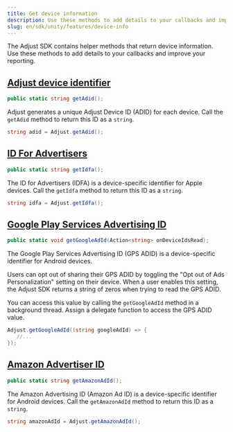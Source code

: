 ```yaml
---
title: Get device information
description: Use these methods to add details to your callbacks and improve your reporting.
slug: en/sdk/unity/features/device-info
---
```


The Adjust SDK contains helper methods that return device information. Use these methods to add details to your callbacks and improve your reporting.

## [Adjust device identifier](adjust-device-identifier)

```cs
public static string getAdid();
```

Adjust generates a unique Adjust Device ID (ADID) for each device. Call the `getAdid` method to return this ID as a `string`.

```cs
string adid = Adjust.getAdid();
```

## [ID For Advertisers](id-for-advertisers)

```cs title="Method signature"
public static string getIdfa();
```

The ID for Advertisers (IDFA) is a device-specific identifier for Apple devices. Call the `getIdfa` method to return this ID as a `string`.

```cs
string idfa = Adjust.getIdfa();
```

## [Google Play Services Advertising ID](google-play-services-advertising-id)

```cs title="Method signature"
public static void getGoogleAdId(Action<string> onDeviceIdsRead);
```

The Google Play Services Advertising ID (GPS ADID) is a device-specific identifier for Android devices.

Users can opt out of sharing their GPS ADID by toggling the "Opt out of Ads Personalization" setting on their device. When a user enables this setting, the Adjust SDK returns a string of zeros when trying to read the GPS ADID.

You can access this value by calling the `getGoogleAdId` method in a background thread. Assign a delegate function to access the GPS ADID value.

```cs
Adjust.getGoogleAdId((string googleAdId) => {
   //...
});
```

## [Amazon Advertiser ID](amazon-advertiser-id)

```cs title="Method signature"
public static string getAmazonAdId();
```

The Amazon Advertising ID (Amazon Ad ID) is a device-specific identifier for Android devices. Call the `getAmazonAdId` method to return this ID as a `string`.

```cs
string amazonAdId = Adjust.getAmazonAdId();
```
